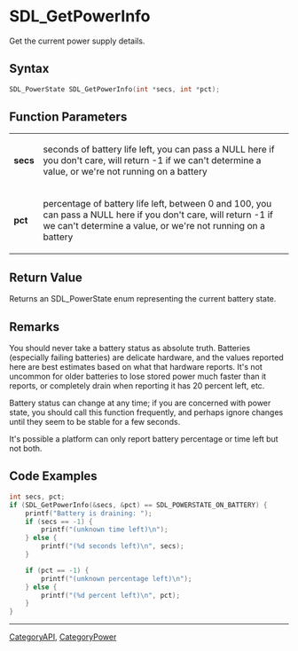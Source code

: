 = SDL_GetPowerInfo =

Get the current power supply details.

== Syntax ==

<syntaxhighlight lang='c'>
SDL_PowerState SDL_GetPowerInfo(int *secs, int *pct);
</syntaxhighlight>

== Function Parameters ==

{|
|'''secs'''
|seconds of battery life left, you can pass a NULL here if you don't care, will return -1 if we can't determine a value, or we're not running on a battery
|-
|'''pct'''
|percentage of battery life left, between 0 and 100, you can pass a NULL here if you don't care, will return -1 if we can't determine a value, or we're not running on a battery
|}

== Return Value ==

Returns an SDL_PowerState enum representing the current battery state.

== Remarks ==

You should never take a battery status as absolute truth. Batteries
(especially failing batteries) are delicate hardware, and the values
reported here are best estimates based on what that hardware reports. It's
not uncommon for older batteries to lose stored power much faster than it
reports, or completely drain when reporting it has 20 percent left, etc.

Battery status can change at any time; if you are concerned with power
state, you should call this function frequently, and perhaps ignore changes
until they seem to be stable for a few seconds.

It's possible a platform can only report battery percentage or time left
but not both.

== Code Examples ==

<syntaxhighlight lang='c++'>
int secs, pct;
if (SDL_GetPowerInfo(&secs, &pct) == SDL_POWERSTATE_ON_BATTERY) {
    printf("Battery is draining: ");
    if (secs == -1) {
        printf("(unknown time left)\n");
    } else {
        printf("(%d seconds left)\n", secs);
    }

    if (pct == -1) {
        printf("(unknown percentage left)\n");
    } else {
        printf("(%d percent left)\n", pct);
    }
}
</syntaxhighlight>
----
[[CategoryAPI]], [[CategoryPower]]



